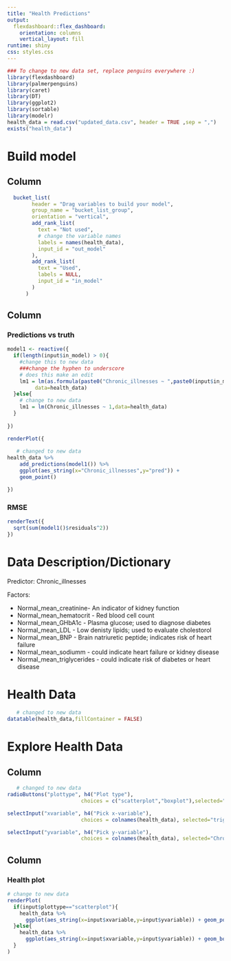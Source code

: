 ```yaml
---
title: "Health Predictions"
output: 
  flexdashboard::flex_dashboard:
    orientation: columns
    vertical_layout: fill
runtime: shiny
css: styles.css
---
```


```r

### To change to new data set, replace penguins everywhere :) 
library(flexdashboard)
library(palmerpenguins)
library(caret) 
library(DT)
library(ggplot2)
library(sortable)
library(modelr)
health_data = read.csv("updated_data.csv", header = TRUE ,sep = ",")
exists("health_data")
```


Build model
=====================================  
  


Column {data-width=300}
----------------------------------------------------------------------- 

```r
  bucket_list(
        header = "Drag variables to build your model",
        group_name = "bucket_list_group",
        orientation = "vertical",
        add_rank_list(
          text = "Not used",
          # change the variable names
          labels = names(health_data),
          input_id = "out_model"
        ),
        add_rank_list(
          text = "Used",
          labels = NULL,
          input_id = "in_model"
        )
      )
```



Column {data-width=400}
-----------------------------------------------------------------------

### Predictions vs truth

```r

model1 <- reactive({
  if(length(input$in_model) > 0){
    #change this to new data
    ###change the hyphen to underscore
    # does this make an edit
    lm1 = lm(as.formula(paste0("Chronic_illnesses ~ ",paste0(input$in_model,collapse="+"))),
         data=health_data)
  }else{
    # change to new data
    lm1 = lm(Chronic_illnesses ~ 1,data=health_data)
  }
  
})

```

```r
renderPlot({ 
  
   # changed to new data
health_data %>%
    add_predictions(model1()) %>%
    ggplot(aes_string(x="Chronic_illnesses",y="pred")) +
    geom_point()

})
```

### RMSE

```r
renderText({
  sqrt(sum(model1()$residuals^2))
})
```

Data Description/Dictionary
===================================== 
Predictor: Chronic_illnesses

Factors:

* Normal_mean_creatinine- An indicator of kidney function
* Normal_mean_hematocrit - Red blood cell count
* Normal_mean_GHbA1c - Plasma glucose; used to diagnose diabetes
* Normal_mean_LDL - Low denisty lipids; used to evaluate cholestorol 
* Normal_mean_BNP - Brain natriuretic peptide; indicates risk of heart failure
* Normal_mean_sodiumm - could indicate heart failure or kidney disease
* Normal_mean_triglycerides - could indicate risk of diabetes or heart disease


Health Data
===================================== 


```r
   # changed to new data
datatable(health_data,fillContainer = FALSE) 
```


Explore Health Data
===================================== 

Column {.sidebar}
-----------------------------------------------------------------------



```r
   # changed to new data
radioButtons("plottype", h4("Plot type"),
                        choices = c("scatterplot","boxplot"),selected="scatterplot")

selectInput("xvariable", h4("Pick x-variable"),
                        choices = colnames(health_data), selected="trig_mean_normal_tm1")

selectInput("yvariable", h4("Pick y-variable"),
                        choices = colnames(health_data), selected="Chronic_illnesses")

```

Column 
-----------------------------------------------------------------------

### Health plot

```r

# change to new data
renderPlot(
  if(input$plottype=="scatterplot"){
    health_data %>% 
      ggplot(aes_string(x=input$xvariable,y=input$yvariable)) + geom_point()
  }else{
    health_data %>% 
      ggplot(aes_string(x=input$xvariable,y=input$yvariable)) + geom_boxplot()
  }
)
```



